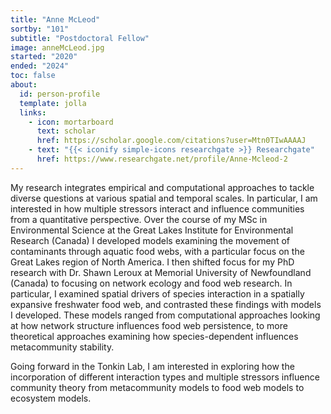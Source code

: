 ```yaml
---
title: "Anne McLeod"
sortby: "101"
subtitle: "Postdoctoral Fellow"
image: anneMcLeod.jpg
started: "2020"
ended: "2024"
toc: false
about:
  id: person-profile
  template: jolla
  links:
    - icon: mortarboard
      text: scholar
      href: https://scholar.google.com/citations?user=Mtn0TIwAAAAJ
    - text: "{{< iconify simple-icons researchgate >}} Researchgate"
      href: https://www.researchgate.net/profile/Anne-Mcleod-2
---
```


My research integrates empirical and computational approaches to tackle diverse questions at various spatial and temporal scales. In particular, I am interested in how multiple stressors interact and influence communities from a quantitative perspective. Over the course of my MSc in Environmental Science at the Great Lakes Institute for Environmental Research (Canada) I developed models examining the movement of contaminants through aquatic food webs, with a particular focus on the Great Lakes region of North America. I then shifted focus for my PhD research with Dr. Shawn Leroux at Memorial University of Newfoundland (Canada) to focusing on network ecology and food web research. In particular, I examined spatial drivers of species interaction in a spatially expansive freshwater food web, and contrasted these findings with models I developed. These models ranged from computational approaches looking at how network structure influences food web persistence, to more theoretical approaches examining how species-dependent influences metacommunity stability.

Going forward in the Tonkin Lab, I am interested in exploring how the incorporation of different interaction types and multiple stressors influence community theory from metacommunity models to food web models to ecosystem models.
